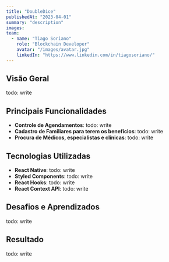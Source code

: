 ```yaml
---
title: "DoubleDice"
publishedAt: "2023-04-01"
summary: "description"
images:
team:
  - name: "Tiago Soriano"
    role: "Blockchain Developer"
    avatar: "/images/avatar.jpg"
    linkedIn: "https://www.linkedin.com/in/tiagosoriano/"
---
```


## Visão Geral

todo: write

## Principais Funcionalidades

- **Controle de Agendamentos**: todo: write
- **Cadastro de Familiares para terem os benefícios**: todo: write
- **Procura de Médicos, especialistas e clínicas**: todo: write

## Tecnologias Utilizadas

- **React Native**: todo: write
- **Styled Components**: todo: write
- **React Hooks**: todo: write
- **React Context API**: todo: write

## Desafios e Aprendizados

todo: write

## Resultado

todo: write
